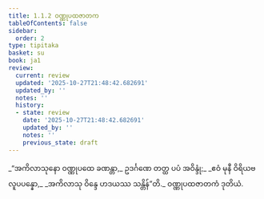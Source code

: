```yaml
---
title: 1.1.2 ဝဏ္ဏုပထဇာတက
tableOfContents: false
sidebar:
  order: 2
type: tipitaka
basket: su
book: ja1
review:
  current: review
  updated: '2025-10-27T21:48:42.682691'
  updated_by: ''
  notes: ''
  history:
  - state: review
    date: '2025-10-27T21:48:42.682691'
    updated_by: ''
    notes: ''
    previous_state: draft
---
```



<ReviewStatus review={frontmatter.review} showDetails={true} />

<HypothesisAnnotation frontmatter={frontmatter} />

<DynamicBreadcrumb />

<Division number="2" book="ja1" e="ch" v="22" p="1">

<Paragraph number="4" type="verses" book="ja1">
_“အကိလာသုနော ဝဏ္ဏုပထေ ခဏန္တာ,_  
ဥဒင်္ဂဏေ တတ္ထ ပပံ အဝိန္ဒုံ;_  
_ဧဝံ မုနီ ဝိရိယဗလူပပန္နော,_  
_အကိလာသု ဝိန္ဒေ ဟဒယဿ သန္တိန်”တိ._  


</Paragraph>
</Division>

<Paragraph number="5" type="center" book="ja1">
ဝဏ္ဏုပထဇာတကံ ဒုတိယံ.
</Paragraph>